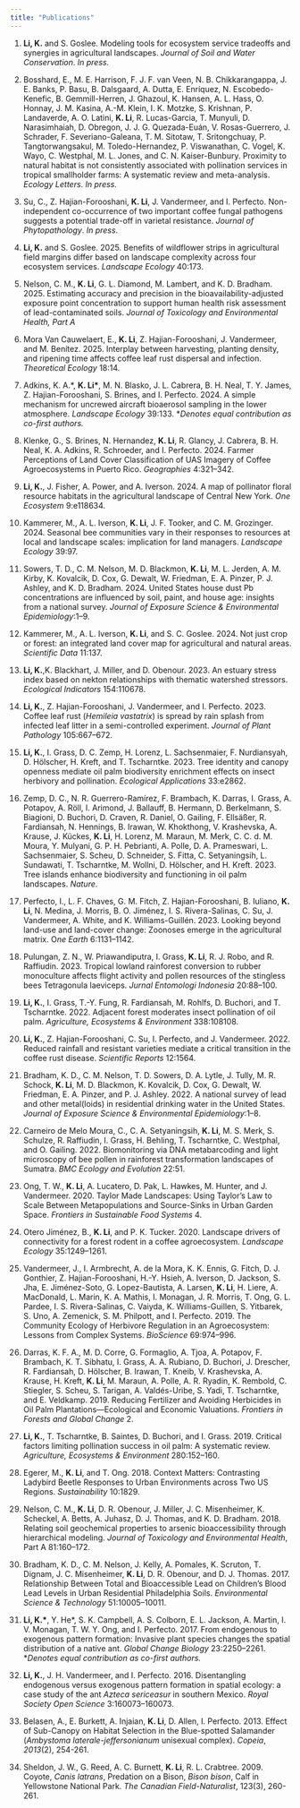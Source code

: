```yaml
---
title: "Publications"
---
```


1.  **Li, K.** and S. Goslee. Modeling tools for ecosystem service tradeoffs and synergies in agricultural landscapes. *Journal of Soil and Water Conservation*. *In press.*

2.  Bosshard, E., M. E. Harrison, F. J. F. van Veen, N. B. Chikkarangappa, J. E. Banks, P. Basu, B. Dalsgaard, A. Dutta, E. Enríquez, N. Escobedo-Kenefic, B. Gemmill-Herren, J. Ghazoul, K. Hansen, A. L. Hass, O. Honnay, J. M. Kasina, A.-M. Klein, I. K. Motzke, S. Krishnan, P. Landaverde, A. O. Latini, **K. Li**, R. Lucas-Garcia, T. Munyuli, D. Narasimhaiah, D. Obregon, J. J. G. Quezada-Euán, V. Rosas-Guerrero, J. Schrader, F. Severiano-Galeana, T. M. Sitotaw, T. Sritongchuay, P. Tangtorwangsakul, M. Toledo-Hernandez, P. Viswanathan, C. Vogel, K. Wayo, C. Westphal, M. L. Jones, and C. N. Kaiser-Bunbury. Proximity to natural habitat is not consistently associated with pollination services in tropical smallholder farms: A systematic review and meta-analysis. *Ecology Letters*. *In press.*

3.  Su, C., Z. Hajian-Forooshani, **K. Li**, J. Vandermeer, and I. Perfecto. Non-independent co-occurrence of two important coffee fungal pathogens suggests a potential trade-off in varietal resistance. *Journal of Phytopathology*. *In press*.

4.  **Li, K.** and S. Goslee. 2025. Benefits of wildflower strips in agricultural field margins differ based on landscape complexity across four ecosystem services. *Landscape Ecology* 40:173.

5.  Nelson, C. M., **K. Li**, G. L. Diamond, M. Lambert, and K. D. Bradham. 2025. Estimating accuracy and precision in the bioavailability-adjusted exposure point concentration to support human health risk assessment of lead-contaminated soils. *Journal of Toxicology and Environmental Health, Part A*

6.  Mora Van Cauwelaert, E., **K. Li**, Z. Hajian-Forooshani, J. Vandermeer, and M. Benítez. 2025. Interplay between harvesting, planting density, and ripening time affects coffee leaf rust dispersal and infection. *Theoretical Ecology* 18:14.

7.  Adkins, K. A.\*, **K. Li\***, M. N. Blasko, J. L. Cabrera, B. H. Neal, T. Y. James, Z. Hajian-Forooshani, S. Brines, and I. Perfecto. 2024. A simple mechanism for uncrewed aircraft bioaerosol sampling in the lower atmosphere. *Landscape Ecology* 39:133. \**Denotes equal contribution as co-first authors.*

8.  Klenke, G., S. Brines, N. Hernandez, **K. Li**, R. Glancy, J. Cabrera, B. H. Neal, K. A. Adkins, R. Schroeder, and I. Perfecto. 2024. Farmer Perceptions of Land Cover Classification of UAS Imagery of Coffee Agroecosystems in Puerto Rico. *Geographies* 4:321–342.

9.  **Li, K.**, J. Fisher, A. Power, and A. Iverson. 2024. A map of pollinator floral resource habitats in the agricultural landscape of Central New York. *One Ecosystem* 9:e118634.

10. Kammerer, M., A. L. Iverson, **K. Li**, J. F. Tooker, and C. M. Grozinger. 2024. Seasonal bee communities vary in their responses to resources at local and landscape scales: implication for land managers. *Landscape Ecology* 39:97.

11. Sowers, T. D., C. M. Nelson, M. D. Blackmon, **K. Li**, M. L. Jerden, A. M. Kirby, K. Kovalcik, D. Cox, G. Dewalt, W. Friedman, E. A. Pinzer, P. J. Ashley, and K. D. Bradham. 2024. United States house dust Pb concentrations are influenced by soil, paint, and house age: insights from a national survey. *Journal of Exposure Science & Environmental Epidemiology*:1–9.

12. Kammerer, M., A. L. Iverson, **K. Li**, and S. C. Goslee. 2024. Not just crop or forest: an integrated land cover map for agricultural and natural areas. *Scientific Data* 11:137.

13. **Li, K.**,K. Blackhart, J. Miller, and D. Obenour. 2023. An estuary stress index based on nekton relationships with thematic watershed stressors. *Ecological Indicators* 154:110678.

14. **Li, K.**, Z. Hajian-Forooshani, J. Vandermeer, and I. Perfecto. 2023. Coffee leaf rust (*Hemileia vastatrix*) is spread by rain splash from infected leaf litter in a semi-controlled experiment. *Journal of Plant Pathology* 105:667–672.

15. **Li, K.**, I. Grass, D. C. Zemp, H. Lorenz, L. Sachsenmaier, F. Nurdiansyah, D. Hölscher, H. Kreft, and T. Tscharntke. 2023. Tree identity and canopy openness mediate oil palm biodiversity enrichment effects on insect herbivory and pollination. *Ecological Applications* 33:e2862.

16. Zemp, D. C., N. R. Guerrero-Ramírez, F. Brambach, K. Darras, I. Grass, A. Potapov, A. Röll, I. Arimond, J. Ballauff, B. Hermann, D. Berkelmann, S. Biagioni, D. Buchori, D. Craven, R. Daniel, O. Gailing, F. Ellsäßer, R. Fardiansah, N. Hennings, B. Irawan, W. Khokthong, V. Krashevska, A. Krause, J. Kückes, **K. Li**, H. Lorenz, M. Maraun, M. Merk, C. C. d. M. Moura, Y. Mulyani, G. P. H. Pebrianti, A. Polle, D. A. Prameswari, L. Sachsenmaier, S. Scheu, D. Schneider, S. Fitta, C. Setyaningsih, L. Sundawati, T. Tscharntke, M. Wollni, D. Hölscher, and H. Kreft. 2023. Tree islands enhance biodiversity and functioning in oil palm landscapes. *Nature*.

17. Perfecto, I., L. F. Chaves, G. M. Fitch, Z. Hajian-Forooshani, B. Iuliano, **K. Li**, N. Medina, J. Morris, B. O. Jiménez, I. S. Rivera-Salinas, C. Su, J. Vandermeer, A. White, and K. Williams-Guillén. 2023. Looking beyond land-use and land-cover change: Zoonoses emerge in the agricultural matrix. O*ne Earth* 6:1131–1142.

18. Pulungan, Z. N., W. Priawandiputra, I. Grass, **K. Li**, R. J. Robo, and R. Raffiudin. 2023. Tropical lowland rainforest conversion to rubber monoculture affects flight activity and pollen resources of the stingless bees Tetragonula laeviceps. *Jurnal Entomologi Indonesia* 20:88–100.

19. **Li, K.**, I. Grass, T.-Y. Fung, R. Fardiansah, M. Rohlfs, D. Buchori, and T. Tscharntke. 2022. Adjacent forest moderates insect pollination of oil palm. *Agriculture, Ecosystems & Environment* 338:108108.

20. **Li, K.**, Z. Hajian-Forooshani, C. Su, I. Perfecto, and J. Vandermeer. 2022. Reduced rainfall and resistant varieties mediate a critical transition in the coffee rust disease. *Scientific Reports* 12:1564.

21. Bradham, K. D., C. M. Nelson, T. D. Sowers, D. A. Lytle, J. Tully, M. R. Schock, **K. Li**, M. D. Blackmon, K. Kovalcik, D. Cox, G. Dewalt, W. Friedman, E. A. Pinzer, and P. J. Ashley. 2022. A national survey of lead and other metal(loids) in residential drinking water in the United States. *Journal of Exposure Science & Environmental Epidemiology*:1–8.

22. Carneiro de Melo Moura, C., C. A. Setyaningsih, **K. Li**, M. S. Merk, S. Schulze, R. Raffiudin, I. Grass, H. Behling, T. Tscharntke, C. Westphal, and O. Gailing. 2022. Biomonitoring via DNA metabarcoding and light microscopy of bee pollen in rainforest transformation landscapes of Sumatra. *BMC Ecology and Evolution* 22:51.

23. Ong, T. W., **K. Li**, A. Lucatero, D. Pak, L. Hawkes, M. Hunter, and J. Vandermeer. 2020. Taylor Made Landscapes: Using Taylor’s Law to Scale Between Metapopulations and Source-Sinks in Urban Garden Space. *Frontiers in Sustainable Food Systems* 4.

24. Otero Jiménez, B., **K. Li**, and P. K. Tucker. 2020. Landscape drivers of connectivity for a forest rodent in a coffee agroecosystem. *Landscape Ecology* 35:1249–1261.

25. Vandermeer, J., I. Armbrecht, A. de la Mora, K. K. Ennis, G. Fitch, D. J. Gonthier, Z. Hajian-Forooshani, H.-Y. Hsieh, A. Iverson, D. Jackson, S. Jha, E. Jiménez-Soto, G. Lopez-Bautista, A. Larsen, **K. Li**, H. Liere, A. MacDonald, L. Marin, K. A. Mathis, I. Monagan, J. R. Morris, T. Ong, G. L. Pardee, I. S. Rivera-Salinas, C. Vaiyda, K. Williams-Guillen, S. Yitbarek, S. Uno, A. Zemenick, S. M. Philpott, and I. Perfecto. 2019. The Community Ecology of Herbivore Regulation in an Agroecosystem: Lessons from Complex Systems. *BioScience* 69:974–996.

26. Darras, K. F. A., M. D. Corre, G. Formaglio, A. Tjoa, A. Potapov, F. Brambach, K. T. Sibhatu, I. Grass, A. A. Rubiano, D. Buchori, J. Drescher, R. Fardiansah, D. Hölscher, B. Irawan, T. Kneib, V. Krashevska, A. Krause, H. Kreft, **K. Li**, M. Maraun, A. Polle, A. R. Ryadin, K. Rembold, C. Stiegler, S. Scheu, S. Tarigan, A. Valdés-Uribe, S. Yadi, T. Tscharntke, and E. Veldkamp. 2019. Reducing Fertilizer and Avoiding Herbicides in Oil Palm Plantations—Ecological and Economic Valuations. *Frontiers in Forests and Global Change* 2.

27. **Li, K.**, T. Tscharntke, B. Saintes, D. Buchori, and I. Grass. 2019. Critical factors limiting pollination success in oil palm: A systematic review. *Agriculture, Ecosystems & Environment* 280:152–160.

28. Egerer, M., **K. Li**, and T. Ong. 2018. Context Matters: Contrasting Ladybird Beetle Responses to Urban Environments across Two US Regions. *Sustainability* 10:1829.

29. Nelson, C. M., **K. Li**, D. R. Obenour, J. Miller, J. C. Misenheimer, K. Scheckel, A. Betts, A. Juhasz, D. J. Thomas, and K. D. Bradham. 2018. Relating soil geochemical properties to arsenic bioaccessibility through hierarchical modeling. *Journal of Toxicology and Environmental Health*, Part A 81:160–172.

30. Bradham, K. D., C. M. Nelson, J. Kelly, A. Pomales, K. Scruton, T. Dignam, J. C. Misenheimer, **K. Li**, D. R. Obenour, and D. J. Thomas. 2017. Relationship Between Total and Bioaccessible Lead on Children’s Blood Lead Levels in Urban Residential Philadelphia Soils. *Environmental Science & Technology* 51:10005–10011.

31. **Li, K.\***, Y. He\*, S. K. Campbell, A. S. Colborn, E. L. Jackson, A. Martin, I. V. Monagan, T. W. Y. Ong, and I. Perfecto. 2017. From endogenous to exogenous pattern formation: Invasive plant species changes the spatial distribution of a native ant. *Global Change Biology* 23:2250–2261. \**Denotes equal contribution as co-first authors.*

32. **Li, K.**, J. H. Vandermeer, and I. Perfecto. 2016. Disentangling endogenous versus exogenous pattern formation in spatial ecology: a case study of the ant *Azteca sericeasur* in southern Mexico. *Royal Society Open Science* 3:160073–160073.

33. Belasen, A., E. Burkett, A. Injaian, **K. Li**, D. Allen, I. Perfecto. 2013. Effect of Sub-Canopy on Habitat Selection in the Blue-spotted Salamander (*Ambystoma laterale-jeffersonianum* unisexual complex). *Copeia*, *2013*(2), 254-261.

34. Sheldon, J. W., G. Reed, A. C. Burnett, **K. Li**, R. L. Crabtree. 2009. Coyote, *Canis latrans*, Predation on a Bison, *Bison bison*, Calf in Yellowstone National Park. *The Canadian Field-Naturalist*, 123(3), 260-261.
